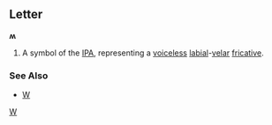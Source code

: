 ==Letter==
'''ʍ'''

#A symbol of the [[IPA]], representing a [[voiceless]] [[labial]]-[[velar]] [[fricative]].
===See Also===
*[[W]]
[[Category:Latin letters|W]]